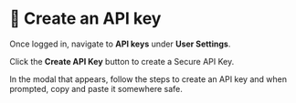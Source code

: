 
# 👐 Create an API key

Once logged in, navigate to **API keys** under **User Settings**.

<Screenshot url="https://fireworks.ai/" src="img/screenshots/30-fireworks-ai/2-create-api-key/1-api-keys.png" alt="Select API keys" />

Click the **Create API Key** button to create a Secure API Key.

<Screenshot url="https://fireworks.ai/" src="img/screenshots/30-fireworks-ai/2-create-api-key/2-create-api-key.png" alt="Create API key" />

In the modal that appears, follow the steps to create an API key and when prompted, copy and paste it somewhere safe.